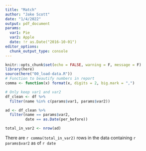 ```yaml
---
title: "Match"
author: "Jake Scott"
date: "1/4/2022"
output: pdf_document
params:
  var1: Pie
  var2: Apple
  date: !r as.Date("2016-10-01")
editor_options: 
  chunk_output_type: console
---
```


```r
knitr::opts_chunk$set(echo = FALSE, warning = F, message = F)
library(here)
source(here("00_load-data.R"))
# Function to beautify numbers in report
comma <- function(x) format(x, digits = 2, big.mark = ",")

```

```r
# Only keep var1 and var2
df_clean <- df %>% 
  filter(name %in% c(params$var1, params$var2)) 
```

```r
ad <- df_clean %>% 
  filter(name == params$var2,
         date == as.Date(per_before))

total_in_var2 <- nrow(ad)
```

There are `r comma(total_in_var2)` rows in the data containing `r params$var2` as of `r date`
